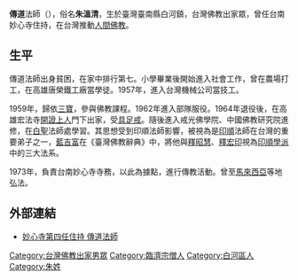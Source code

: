 {{Unreferenced|time=2014-12-30T06:23:57+00:00}}
{{Notability Unreferenced |time=2014-12-30T06:23:57+00:00}}
'''傳道'''法師（{{bd|1941年||2014年||}}），俗名'''朱溫清'''，生於臺灣臺南縣白河鎮，台灣佛教出家眾，曾任台南妙心寺住持，在台灣推動[[人間佛教|人間佛教]]。

==生平==
傳道法師出身貧困，在家中排行第七。小學畢業後開始進入社會工作，曾在農場打工，在高雄唐榮鐵工廠當學徒。1957年，進入台灣機械公司當技工。

1959年，歸依[[三寶|三寶]]，參與佛教課程。1962年進入部隊服役。1964年退役後，在高雄宏法寺[[釋開證|開證]][[上人|上人]]門下出家，受[[具足戒|具足戒]]。隨後進入戒光佛學院、中國佛教研究院進修，在[[白聖|白聖]]法師處學習。其思想受到印順法師影響，被視為是[[印順|印順]]法師在台灣的重要弟子之一，[[藍吉富|藍吉富]]在《臺灣佛教辭典》中，將他與[[釋昭慧|釋昭慧]]、[[釋宏印|釋宏印]]視為[[印順學派|印順學派]]中的三大法系。

1973年，負責台南妙心寺寺務，以此為據點，進行傳教活動。曾至[[馬來西亞|馬來西亞]]等地弘法。

==外部連結==
*[http://www.mst.org.tw:8080/Temple/%E7%AC%AC%E5%9B%9B%E4%BB%A3%E4%BD%8F%E6%8C%81.htm 妙心寺第四任住持 傳道法師]
[[Category:台灣佛教出家男眾|Category:台灣佛教出家男眾]]
[[Category:臨濟宗僧人|Category:臨濟宗僧人]]
[[Category:白河區人|Category:白河區人]]
[[Category:朱姓|Category:朱姓]]
